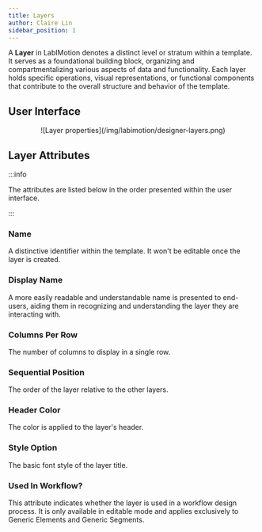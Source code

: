 ```yaml
---
title: Layers
author: Claire Lin
sidebar_position: 1
---
```



<Reader text="Designer" />

A **Layer** in LabIMotion denotes a distinct level or stratum within a template. It serves as a foundational building block, organizing and compartmentalizing various aspects of data and functionality. Each layer holds specific operations, visual representations, or functional components that contribute to the overall structure and behavior of the template.

## User Interface

<p align="center">
  ![Layer properties](/img/labimotion/designer-layers.png)
</p>

## Layer Attributes

:::info

The attributes are listed below in the order presented within the user interface.

:::

### Name

A distinctive identifier within the template. It won't be editable once the layer is created.

### Display Name

A more easily readable and understandable name is presented to end-users, aiding them in recognizing and understanding the layer they are interacting with.

### Columns Per Row

The number of columns to display in a single row.

### Sequential Position

The order of the layer relative to the other layers.

### Header Color

The color is applied to the layer's header.

### Style Option

The basic font style of the layer title.

### Used In Workflow?

This attribute indicates whether the layer is used in a workflow design process. It is only available in editable mode and applies exclusively to Generic Elements and Generic Segments.
